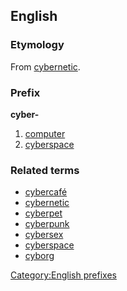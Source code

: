 ==English==
===Etymology===
From [[cybernetic]].

===Prefix===
'''cyber-'''

#[[computer]]
#[[cyberspace]]

===Related terms===
*[[cybercafé]]
*[[cybernetic]]
*[[cyberpet]]
*[[cyberpunk]]
*[[cybersex]]
*[[cyberspace]]
*[[cyborg]]

[[Category:English prefixes]]